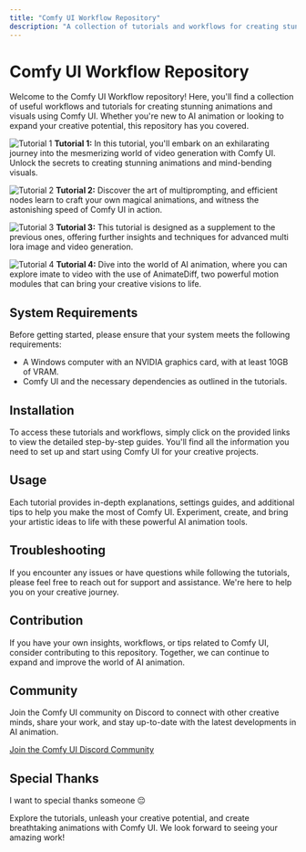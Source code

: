 ```yaml
---
title: "Comfy UI Workflow Repository"
description: "A collection of tutorials and workflows for creating stunning animations with Comfy UI."
---
```


# Comfy UI Workflow Repository

Welcome to the Comfy UI Workflow repository! Here, you'll find a collection of useful workflows and tutorials for creating stunning animations and visuals using Comfy UI. Whether you're new to AI animation or looking to expand your creative potential, this repository has you covered.

![Tutorial 1](https://github.com/camaerart/ComfyUI-Usefull-Workfrows/blob/main/Workflow-Tutorial1.png)
**Tutorial 1:** In this tutorial, you'll embark on an exhilarating journey into the mesmerizing world of video generation with Comfy UI. Unlock the secrets to creating stunning animations and mind-bending visuals.

![Tutorial 2](https://github.com/camaerart/ComfyUI-Usefull-Workfrows/blob/main/ComfyUI_00005_.png)
**Tutorial 2:** Discover the art of multiprompting, and efficient nodes  learn to craft your own magical animations, and witness the astonishing speed of Comfy UI in action.

![Tutorial 3](https://github.com/camaerart/ComfyUI-Usefull-Workfrows/blob/main/animate%20diff%20hoodie%20tutorial.png)
**Tutorial 3:** This tutorial is designed as a supplement to the previous ones, offering further insights and techniques for advanced multi lora image and video generation.

![Tutorial 4](https://github.com/camaerart/ComfyUI-Usefull-Workfrows/blob/main/robotic%20girl2410.png )
**Tutorial 4:** Dive into the world of AI animation, where you can explore imate to video with the use of  AnimateDiff, two powerful motion modules that can bring your creative visions to life.

## System Requirements

Before getting started, please ensure that your system meets the following requirements:
- A Windows computer with an NVIDIA graphics card, with at least 10GB of VRAM.
- Comfy UI and the necessary dependencies as outlined in the tutorials.

## Installation

To access these tutorials and workflows, simply click on the provided links to view the detailed step-by-step guides. You'll find all the information you need to set up and start using Comfy UI for your creative projects.

## Usage

Each tutorial provides in-depth explanations, settings guides, and additional tips to help you make the most of Comfy UI. Experiment, create, and bring your artistic ideas to life with these powerful AI animation tools.

## Troubleshooting

If you encounter any issues or have questions while following the tutorials, please feel free to reach out for support and assistance. We're here to help you on your creative journey.

## Contribution

If you have your own insights, workflows, or tips related to Comfy UI, consider contributing to this repository. Together, we can continue to expand and improve the world of AI animation.

## Community

Join the Comfy UI community on Discord to connect with other creative minds, share your work, and stay up-to-date with the latest developments in AI animation.

[Join the Comfy UI Discord Community](https://discord.gg/comfyui)

## Special Thanks

I want to special thanks someone 😔

Explore the tutorials, unleash your creative potential, and create breathtaking animations with Comfy UI. We look forward to seeing your amazing work!
